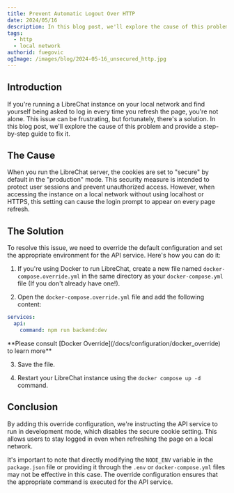 ```yaml
---
title: Prevent Automatic Logout Over HTTP
date: 2024/05/16
description: In this blog post, we'll explore the cause of this problem and provide a step-by-step guide to fix it.
tags:
  - http
  - local network
authorid: fuegovic
ogImage: /images/blog/2024-05-16_unsecured_http.jpg
---
```



<BlogHeader />

## Introduction

If you're running a LibreChat instance on your local network and find yourself being asked to log in every time you refresh the page, you're not alone. This issue can be frustrating, but fortunately, there's a solution. In this blog post, we'll explore the cause of this problem and provide a step-by-step guide to fix it.

## The Cause

When you run the LibreChat server, the cookies are set to "secure" by default in the "production" mode. This security measure is intended to protect user sessions and prevent unauthorized access. However, when accessing the instance on a local network without using localhost or HTTPS, this setting can cause the login prompt to appear on every page refresh.

## The Solution

To resolve this issue, we need to override the default configuration and set the appropriate environment for the API service. Here's how you can do it:

1. If you're using Docker to run LibreChat, create a new file named `docker-compose.override.yml` in the same directory as your `docker-compose.yml` file (If you don't already have one!).

2. Open the `docker-compose.override.yml` file and add the following content:

```yaml filename="docker-compose.override.yml"
services:
  api:
    command: npm run backend:dev
```

<Callout type="tip" title="Learn more about the docker-compose.override.yml file">
  **Please consult [Docker Override](/docs/configuration/docker_override) to learn more**
</Callout>

3. Save the file.

4. Restart your LibreChat instance using the `docker compose up -d` command.

## Conclusion

By adding this override configuration, we're instructing the API service to run in development mode, which disables the secure cookie setting. This allows users to stay logged in even when refreshing the page on a local network.

It's important to note that directly modifying the `NODE_ENV` variable in the `package.json` file or providing it through the `.env` or `docker-compose.yml` files may not be effective in this case. The override configuration ensures that the appropriate command is executed for the API service.
